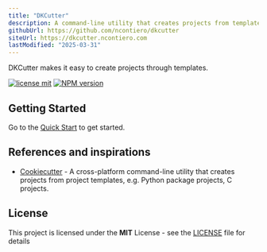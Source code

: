 ```yaml
---
title: "DKCutter"
description: A command-line utility that creates projects from templates.
githubUrl: https://github.com/ncontiero/dkcutter
siteUrl: https://dkcutter.ncontiero.com
lastModified: "2025-03-31"
---
```


DKCutter makes it easy to create projects through templates.

[![license mit](https://img.shields.io/badge/licence-MIT-7c3aed)](https://github.com/ncontiero/dkcutter/blob/main/LICENSE)
[![NPM version][npm-image]][npm-url]

[npm-url]: https://www.npmjs.com/package/dkcutter
[npm-image]: https://img.shields.io/npm/v/dkcutter?color=7c3aed&logoColor=7c3aed

## Getting Started

Go to the [Quick Start](https://dkcutter.ncontiero.com/guide/start/getting-started) to get started.

## References and inspirations

- [Cookiecutter](https://github.com/cookiecutter/cookiecutter) - A cross-platform command-line utility that creates projects from project templates, e.g. Python package projects, C projects.

## License

This project is licensed under the **MIT** License - see the [LICENSE](https://github.com/ncontiero/dkcutter/blob/main/LICENSE) file for details
